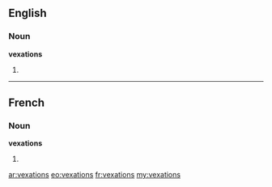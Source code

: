 ==English==

===Noun===
'''vexations'''

# {{plural of|[[vexation]]}}

----

==French==

===Noun===
'''vexations''' {{f|p}}

# {{plural of|[[vexation]]|lang=fr}}

[[ar:vexations]]
[[eo:vexations]]
[[fr:vexations]]
[[my:vexations]]